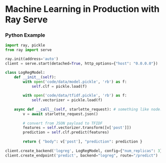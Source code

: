 # Machine Learning in Production with Ray Serve

### Python Example

```py
import ray, pickle
from ray import serve

ray.init(address='auto')
client = serve.start(detached=True, http_options={"host": "0.0.0.0"})

class LogRegModel:
    def __init__(self):
        with open('code/data/model.pickle', 'rb') as f:
            self.clf = pickle.load(f)
        
        with open('code/data/tfidf.pickle', 'rb') as f:
            self.vectorizer = pickle.load(f)
            
    async def __call__(self, starlette_request): # something like node.js
        v = await starlette_request.json()
        
        # convert from JSON payload to TFIDF
        features = self.vectorizer.transform([v['post']])
        prediction = self.clf.predict(features)
        
        return { "body": v['post'], "prediction": prediction }
    
client.create_backend('logreg', LogRegModel, config={"num_replicas": 3})
client.create_endpoint('predict', backend="logreg", route="/predict")
```